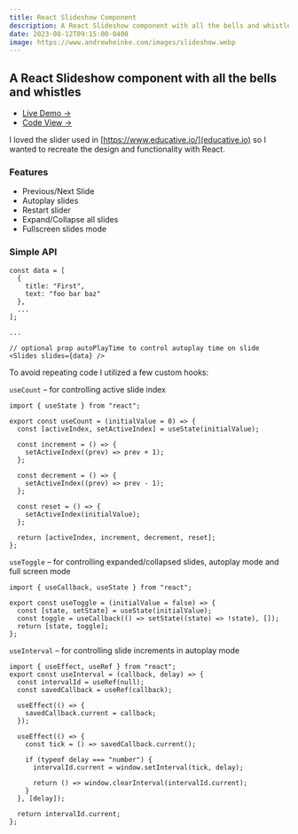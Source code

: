 ```yaml
---
title: React Slideshow Component
description: A React Slideshow component with all the bells and whistles
date: 2023-08-12T09:15:00-0400
image: https://www.andrewheinke.com/images/slideshow.webp
---
```


## A React Slideshow component with all the bells and whistles

- [Live Demo →](https://ligzbo.csb.app/)
- [Code View →](https://codesandbox.io/s/ligzbo)

I loved the slider used in [https://www.educative.io/](educative.io) so I wanted to recreate the design and functionality with React.

### Features

- Previous/Next Slide
- Autoplay slides
- Restart slider
- Expand/Collapse all slides
- Fullscreen slides mode

### Simple API

```
const data = [
  {
    title: "First",
    text: "foo bar baz"
  },
  ...
];

...

// optional prop autoPlayTime to control autoplay time on slide
<Slides slides={data} />
```

To avoid repeating code I utilized a few custom hooks:

`useCount` – for controlling active slide index

```
import { useState } from "react";

export const useCount = (initialValue = 0) => {
  const [activeIndex, setActiveIndex] = useState(initialValue);

  const increment = () => {
    setActiveIndex((prev) => prev + 1);
  };

  const decrement = () => {
    setActiveIndex((prev) => prev - 1);
  };

  const reset = () => {
    setActiveIndex(initialValue);
  };

  return [activeIndex, increment, decrement, reset];
};
```

`useToggle` – for controlling expanded/collapsed slides, autoplay mode and full screen mode

```
import { useCallback, useState } from "react";

export const useToggle = (initialValue = false) => {
  const [state, setState] = useState(initialValue);
  const toggle = useCallback(() => setState((state) => !state), []);
  return [state, toggle];
};
```

`useInterval` – for controlling slide increments in autoplay mode

```
import { useEffect, useRef } from "react";
export const useInterval = (callback, delay) => {
  const intervalId = useRef(null);
  const savedCallback = useRef(callback);

  useEffect(() => {
    savedCallback.current = callback;
  });

  useEffect(() => {
    const tick = () => savedCallback.current();

    if (typeof delay === "number") {
      intervalId.current = window.setInterval(tick, delay);

      return () => window.clearInterval(intervalId.current);
    }
  }, [delay]);

  return intervalId.current;
};
```
